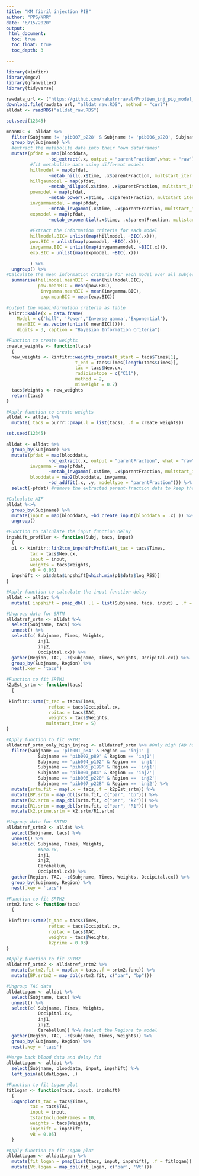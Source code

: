 ---
title: "KM fibril injection PIB"
author: "PPS/NRR"
date: "6/15/2020"
output: 
 html_document:
  toc: true 
  toc_float: true 
  toc_depth: 3
  
---
```{r setup}
library(kinfitr)
library(mgcv) 
library(granviller) 
library(tidyverse)

rawdata_url <- ("https://github.com/nakulrrraval/Protien_inj_pig_model_PIB/blob/PET/alldat_raw.RDS")
download.file(rawdata_url, "alldat_raw.RDS", method = "curl")
alldat <- readRDS("alldat_raw.RDS")
```

```{r Modelling blood curves, eval=T}
set.seed(12345)

meanBIC <- alldat %>% 
  filter(Subjname != 'pib007_p228' & Subjname != 'pib006_p220', Subjname != 'pib005_p199' ) %>% #remove the  that only have  pop-parent-fraction 
  group_by(Subjname) %>%
  #extract the metabolite data into their "own dataframes" 
  mutate(pfdat = map(blooddata, 
                ~bd_extract(.x, output = "parentFraction",what = "raw")),
         #fit metabolite data using different models       
         hillmodel = map(pfdat,
                ~metab_hill(.x$time, .x$parentFraction, multstart_iter = 500)),
         hillgaumodel = map(pfdat,
                ~metab_hillguo(.x$time, .x$parentFraction, multstart_iter = 500)),
         powmodel = map(pfdat,
                ~metab_power(.x$time, .x$parentFraction, multstart_iter = 500)),
         invgammamodel = map(pfdat,
                ~metab_invgamma(.x$time, .x$parentFraction, multstart_iter = 500)),
         expmodel = map(pfdat,
                ~metab_exponential(.x$time, .x$parentFraction, multstart_iter = 500)),
         
         #Extract the information criteria for each model 
         hillmodel.BIC= unlist(map(hillmodel, ~BIC(.x))),
         pow.BIC = unlist(map(powmodel, ~BIC(.x))),
         invgamma.BIC = unlist(map(invgammamodel, ~BIC(.x))),
         exp.BIC = unlist(map(expmodel, ~BIC(.x)))
         
         ) %>%
  ungroup() %>%
#Calculate the mean information criteria for each model over all subjects
  summarise(hillmodel.meanBIC = mean(hillmodel.BIC),
            pow.meanBIC = mean(pow.BIC), 
             invgamma.meanBIC = mean(invgamma.BIC),
             exp.meanBIC = mean(exp.BIC))
             
#output the meaninformation criteria as table
 knitr::kable(x = data.frame(
    Model = c('hill', 'Power','Inverse gamma','Exponential'),
    meanBIC = as.vector(unlist( meanBIC[]))),
    digits = 3, caption = "Bayesian Information Criteria")
```

```{r Create weights for brain TAC}
#Function to create weights
create_weights <- function(tacs)
  {
  new_weights <- kinfitr::weights_create(t_start = tacs$Times[1],
                          t_end = tacs$Times[length(tacs$Times)],
                          tac = tacs$Neo.cx,
                          radioisotope = c("C11"),
                          method = 2,
                          minweight = 0.7)
  tacs$Weights <- new_weights
  return(tacs)
}

#Apply function to create weights
alldat <- alldat %>%
  mutate( tacs = purrr::pmap(.l = list(tacs), .f = create_weights))
```

```{r PF model invgamma, eval=T}
set.seed(12345)

alldat <- alldat %>% 
  group_by(Subjname) %>% 
  mutate(pfdat = map(blooddata, 
                ~bd_extract(.x, output = "parentFraction", what = "raw")),
         invgamma = map(pfdat,
                ~metab_invgamma(.x$time, .x$parentFraction, multstart_iter = 10000)),
         blooddata = map2(blooddata, invgamma,
                ~bd_addfit(.x, .y, modeltype = "parentFraction"))) %>%
  select(-pfdat) #remove the extracted parent-fraction data to keep the alldat df tidy  
```

```{r Calculate AIF}
#Calculate AIF 
alldat %<>% 
  group_by(Subjname) %>% 
  mutate(input = map(blooddata, ~bd_create_input(blooddata = .x) )) %>%
  ungroup()
```

```{r input shift}
#Function to calculate the input function delay
inpshift_profiler <- function(Subj, tacs, input)
  {
  p1 <- kinfitr::lin2tcm_inpshiftProfile(t_tac = tacs$Times, 
         tac = tacs$Neo.cx, 
         input = input, 
         weights = tacs$Weights,
         vB = 0.05)
  inpshift <- p1$data$inpshift[which.min(p1$data$log_RSS)]
}

#Apply function to calculate the input function delay
alldat <- alldat %>%
  mutate( inpshift = pmap_dbl( .l = list(Subjname, tacs, input) , .f = inpshift_profiler ))  
```

```{r k2prime estimation SRTM}
#Ungroup data for SRTM
alldatref_srtm <- alldat %>%
  select(Subjname, tacs) %>%
  unnest() %>%
  select(c( Subjname, Times, Weights,
            inj1,
            inj2,
            Occipital.cx)) %>%
  gather(Region, TAC, -c(Subjname, Times, Weights, Occipital.cx)) %>%
  group_by(Subjname, Region) %>%
  nest(.key = 'tacs')

#Function to fit SRTM1
k2pEst_srtm <- function(tacs)
  {
  
 kinfitr::srtm(t_tac = tacs$Times, 
                reftac = tacs$Occipital.cx,
                roitac = tacs$TAC,
                weights = tacs$Weights,
               multstart_iter = 5)
}

#Apply function to fit SRTM1
alldatref_srtm_only_high_injreg <- alldatref_srtm %>% #Only high (AD homo) and medium (asyn PFF) binding regions are included
  filter(Subjname == 'pib001_p84' & Region == 'inj1' | 
            Subjname == 'pib002_p89' & Region == 'inj1'|
            Subjname == 'pib004_p102' & Region == 'inj1'|
            Subjname == 'pib005_p199' & Region == 'inj1'|
            Subjname == 'pib001_p84' & Region == 'inj2'|
            Subjname == 'pib006_p220' & Region == 'inj2'|
            Subjname == 'pib007_p228' & Region == 'inj2') %>%
  mutate(srtm.fit = map(.x = tacs,.f = k2pEst_srtm)) %>%
  mutate(BP.srtm = map_dbl(srtm.fit, c("par", "bp"))) %>%
  mutate(k2.srtm = map_dbl(srtm.fit, c("par", "k2"))) %>%
  mutate(R1.srtm = map_dbl(srtm.fit, c("par", "R1"))) %>%
  mutate(k2.prime.srtm = k2.srtm/R1.srtm)
```

```{r SRTM2}
#Ungroup data for SRTM2
alldatref_srtm2 <- alldat %>%
  select(Subjname, tacs) %>%
  unnest() %>%
  select(c( Subjname, Times, Weights, 
            #Neo.cx,
            inj1,
            inj2,
            Cerebellum,
            Occipital.cx)) %>%
  gather(Region, TAC, -c(Subjname, Times, Weights, Occipital.cx)) %>%
  group_by(Subjname, Region) %>%
  nest(.key = 'tacs')

#Function to fit SRTM2
srtm2.func <- function(tacs)
  {
  
 kinfitr::srtm2(t_tac = tacs$Times, 
                reftac = tacs$Occipital.cx,
                roitac = tacs$TAC,
                weights = tacs$Weights,
                k2prime = 0.03)
}

#Apply function to fit SRTM2
alldatref_srtm2 <- alldatref_srtm2 %>%
  mutate(srtm2.fit = map(.x = tacs,.f = srtm2.func)) %>%
  mutate(BP.srtm2 = map_dbl(srtm2.fit, c("par", "bp")))
```


```{r Logan Plot}
#Ungroup TAC data
alldatLogan <- alldat %>%
  select(Subjname, tacs) %>%
  unnest() %>%
  select(c( Subjname, Times, Weights,
            Occipital.cx, 
            inj1,
            inj2,
            Cerebellum)) %>% #select the Regions to model
  gather(Region, TAC, -c(Subjname, Times, Weights)) %>%
  group_by(Subjname, Region) %>%
  nest(.key = 'tacs')

#Merge back blood data and delay fit
alldatLogan <- alldat %>%
  select(Subjname, blooddata, input, inpshift) %>%
  left_join(alldatLogan, .) 

#Function to fit Logan plot
fitlogan <- function(tacs, input, inpshift) 
  {
  Loganplot(t_tac = tacs$Times, 
         tac = tacs$TAC, 
         input = input, 
         tstarIncludedFrames = 10,
         weights = tacs$Weights,
         inpshift = inpshift, 
         vB = 0.05) 
  }

#Apply function to fit Logan plot
alldatLogan <- alldatLogan %>%  
  mutate(fit_logan = pmap(list(tacs, input, inpshift), .f = fitlogan)) %>%
  mutate(Vt.logan = map_dbl(fit_logan, c('par', 'Vt')))

```
